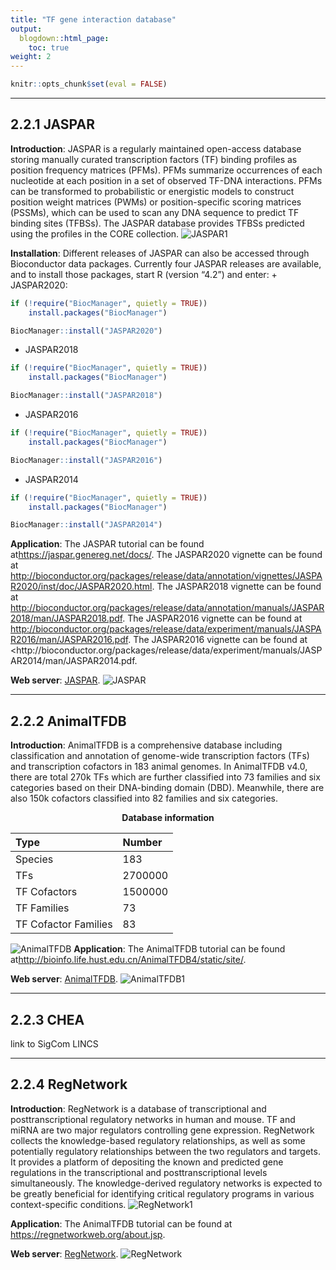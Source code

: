 ```yaml
---
title: "TF gene interaction database"
output:
  blogdown::html_page:
    toc: true
weight: 2
---
```



```r
knitr::opts_chunk$set(eval = FALSE)
```

---

## 2.2.1 **JASPAR**

**Introduction**: JASPAR is a regularly maintained open-access database storing manually curated transcription factors (TF) binding profiles as position frequency matrices (PFMs). PFMs summarize occurrences of each nucleotide at each position in a set of observed TF-DNA interactions. PFMs can be transformed to probabilistic or energistic models to construct position weight matrices (PWMs) or position-specific scoring matrices (PSSMs), which can be used to scan any DNA sequence to predict TF binding sites (TFBSs). The JASPAR database provides TFBSs predicted using the profiles in the CORE collection.
![JASPAR1](/images/JASPAR1.jpg?width=50pc)

**Installation**: Different releases of JASPAR can also be accessed through Bioconductor data packages. Currently four JASPAR releases are available, and to install those packages, start R (version "4.2") and enter:
 + JASPAR2020: 
```r
if (!require("BiocManager", quietly = TRUE))
    install.packages("BiocManager")

BiocManager::install("JASPAR2020")
```
 + JASPAR2018
```r
if (!require("BiocManager", quietly = TRUE))
    install.packages("BiocManager")

BiocManager::install("JASPAR2018")
```
 + JASPAR2016
```r
if (!require("BiocManager", quietly = TRUE))
    install.packages("BiocManager")

BiocManager::install("JASPAR2016")
```
 + JASPAR2014
```r
if (!require("BiocManager", quietly = TRUE))
    install.packages("BiocManager")

BiocManager::install("JASPAR2014")
```

**Application**: The JASPAR tutorial can be found at<https://jaspar.genereg.net/docs/>.
 The JASPAR2020 vignette can be found at <http://bioconductor.org/packages/release/data/annotation/vignettes/JASPAR2020/inst/doc/JASPAR2020.html>.
 The JASPAR2018 vignette can be found at <http://bioconductor.org/packages/release/data/annotation/manuals/JASPAR2018/man/JASPAR2018.pdf>.
 The JASPAR2016 vignette can be found at <http://bioconductor.org/packages/release/data/experiment/manuals/JASPAR2016/man/JASPAR2016.pdf>.
 The JASPAR2016 vignette can be found at <http://bioconductor.org/packages/release/data/experiment/manuals/JASPAR2014/man/JASPAR2014.pdf. 

**Web server**: [JASPAR](https://jaspar.genereg.net/).
![JASPAR](/images/JASPAR.jpg?width=50pc)

---

## 2.2.2 **AnimalTFDB**

**Introduction**: AnimalTFDB is a comprehensive database including classification and annotation of genome-wide transcription factors (TFs) and transcription cofactors in 183 animal genomes. In AnimalTFDB v4.0, there are total 270k TFs which are further classified into 73 families and six categories based on their DNA-binding domain (DBD). Meanwhile, there are also 150k cofactors classified into 82 families and six categories.

 <center><b>Database information</b></center> 
  | Type             | Number           | 
  | :--------------| :--------------| 
  | Species          | 183     |
  | TFs              | 2700000 |
  | TF Cofactors     | 1500000 |
  | TF Families         | 73|
  | TF Cofactor Families| 83|

![AnimalTFDB](/images/AnimalTFDB.png?width=30pc)
**Application**: The AnimalTFDB tutorial can be found at<http://bioinfo.life.hust.edu.cn/AnimalTFDB4/static/site/>.

**Web server**: [AnimalTFDB](http://bioinfo.life.hust.edu.cn/AnimalTFDB4/#/).
![AnimalTFDB1](/images/AnimalTFDB1.jpg?width=50pc)

---

## 2.2.3 **CHEA**

link to SigCom LINCS

---

## 2.2.4 **RegNetwork**

**Introduction**: RegNetwork is a database of transcriptional and posttranscriptional regulatory networks in human and mouse. TF and miRNA are two major regulators controlling gene expression. RegNetwork collects the knowledge-based regulatory relationships, as well as some potentially regulatory relationships between the two regulators and targets. It provides a platform of depositing the known and predicted gene regulations in the transcriptional and posttranscriptional levels simultaneously. The knowledge-derived regulatory networks is expected to be greatly beneficial for identifying critical regulatory programs in various context-specific conditions.
![RegNetwork1](/images/RegNetwork1.jpg?width=50pc)

**Application**: The AnimalTFDB tutorial can be found at <https://regnetworkweb.org/about.jsp>.
 
**Web server**: [RegNetwork](https://regnetworkweb.org/).
![RegNetwork](/images/RegNetwork.jpg?width=70pc)
